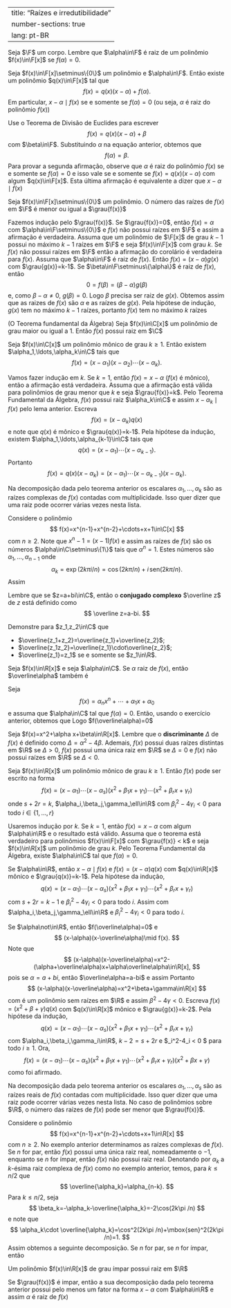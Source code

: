 
---
title: "Raízes e irredutibilidade"
number-sections: true
lang: pt-BR
---

Seja $\F$ um corpo. Lembre que $\alpha\in\F$ é raiz de um polinômio $f(x)\in\F[x]$ se $f(\alpha)=0$.

:::{#lem-}
Seja $f(x)\in\F[x]\setminus\{0\}$ um polinômio e $\alpha\in\F$. Então existe um polinômio $q(x)\in\F[x]$ tal que
$$
f(x)=q(x)(x-\alpha)+f(\alpha).
$$
Em particular, $x-\alpha\mid f(x)$ se e somente se $f(\alpha)=0$ (ou seja, $\alpha$ é raiz do polinômio $f(x)$)
:::


:::{.proof}
Use o Teorema de Divisão de Euclides para escrever
$$
f(x)=q(x)(x-\alpha)+\beta
$$
com $\beta\in\F$. Substituindo $\alpha$ na equação anterior, obtemos que
$$
f(\alpha)=\beta.
$$
Para provar a segunda afirmação, observe que $\alpha$ é raiz do polinômio $f(x)$ se e somente se $f(\alpha)=0$ e isso vale se e somente se $f(x)=q(x)(x-\alpha)$ com algum $q(x)\in\F[x]$. Esta última afirmação é equivalente a dizer que $x-\alpha\mid f(x)$
:::


:::{#cor-}
Seja $f(x)\in\F[x]\setminus\{0\}$ um polinômio. O número das raízes de $f(x)$ em $\F$ é menor ou igual a $\grau{f(x)}$
:::


:::{.proof}
Fazemos indução pelo $\grau{f(x)}$. Se $\grau{f(x)}=0$, então $f(x)=\alpha$ com $\alpha\in\F\setminus\{0\}$ e $f(x)$ não possui raízes em $\F$ e assim a afirmação é verdadeira. Assuma que um polinômio de $\F[x]$ de grau $k-1$ possui no máximo $k-1$ raízes em $\F$ e seja $f(x)\in\F[x]$ com grau $k$. Se $f(x)$ não possui raízes em $\F$ então a afirmação do corolário é verdadeira para $f(x)$. Assuma que $\alpha\in\F$ é raiz de $f(x)$. Então $f(x)=(x-\alpha)g(x)$ com $\grau{g(x)}=k-1$. Se $\beta\in\F\setminus\{\alpha\}$ é raiz de $f(x)$, então
$$
0=f(\beta)=(\beta-\alpha)g(\beta)
$$
e, como $\beta-\alpha\neq 0$, $g(\beta)=0$. Logo $\beta$ precisa ser raiz de $g(x)$. Obtemos assim que as raizes de $f(x)$ são $\alpha$ e as raízes de $g(x)$. Pela hipótese de indução, $g(x)$ tem no máximo $k-1$ raízes, portanto $f(x)$ tem no máximo $k$ raízes
:::


:::{#thm-}
 (O Teorema fundamental da Álgebra)
Seja $f(x)\in\C[x]$ um polinômio de grau maior ou igual a $1$. Então $f(x)$ possui raiz em $\C$
:::


:::{#thm-}
Seja $f(x)\in\C[x]$ um polinômio mônico de grau $k\geq 1$. Então existem $\alpha_1,\ldots,\alpha_k\in\C$ tais que
$$
f(x)=(x-\alpha_1)(x-\alpha_2)\cdots(x-\alpha_k).
$$
:::


:::{.proof}
Vamos fazer indução em $k$. Se $k=1$, então $f(x)=x-\alpha$ ($f(x)$ é mônico), então a afirmação está verdadeira. Assuma que a afirmação está válida para polinômios de grau menor que $k$ e seja $\grau{f(x)}=k$. Pelo Teorema Fundamental da Álgebra, $f(x)$ possui raiz $\alpha_k\in\C$ e assim $x-\alpha_k\mid f(x)$ pelo lema anterior. Escreva
$$
f(x)=(x-\alpha_k)q(x)
$$
e note que $q(x)$ é mônico e $\grau{q(x)}=k-1$. Pela hipótese da indução, existem $\alpha_1,\ldots,\alpha_{k-1}\in\C$ tais que
$$
q(x)=(x-\alpha_1)\cdots (x-\alpha_{k-1}).
$$
Portanto
$$
f(x)=q(x)(x-\alpha_k)=(x-\alpha_1)\cdots(x-\alpha_{k-1})(x-\alpha_k).
$$
:::

Na decomposição dada pelo teorema anterior os escalares $\alpha_1,\ldots,\alpha_k$ são as raízes complexas de $f(x)$ contadas com multiplicidade. Isso quer dizer que uma raiz pode ocorrer várias vezes nesta lista.

:::{#exm-}
Considere o polinômio
$$
f(x)=x^{n-1}+x^{n-2}+\cdots+x+1\in\C[x]
$$
com $n\geq 2$. Note que $x^n-1=(x-1)f(x)$ e assim as raízes de  $f(x)$ são os números $\alpha\in\C\setminus\{1\}$ tais que $\alpha^n=1$. Estes números são $\alpha_1,\ldots,\alpha_{n-1}$ onde
$$
\alpha_k=\exp(2k\pi i/n)=\cos(2k\pi/n)+i\,\mbox{sen}(2k\pi/n).
$$
Assim
\begin{align*}
f(x)&=x^{n-1}+x^{n-2}+\cdots+x+1\\
&=\prod_{k=1}^{n-1}(x-\alpha_k)\\
&=\prod_{k=1}^{n-1}(x-\exp(2k\pi i/n))\\
&=\prod_{k=1}^{n-1}(x-\cos(2k\pi/n)-i\,\mbox{sen}(2k\pi/n))
\end{align*}
:::

Lembre que se $z=a+bi\in\C$, então o **conjugado complexo** $\overline z$ de $z$ está definido como
$$
\overline z=a-bi.
$$

:::{#exr-}
Demonstre para $z_1,z_2\in\C$ que


-  $\overline{z_1+z_2}=\overline{z_1}+\overline{z_2}$;
-  $\overline{z_1z_2}=\overline{z_1}\cdot\overline{z_2}$;
-  $\overline{z_1}=z_1$ se e somente se $z_1\in\R$.

:::


:::{#lem-}
Seja $f(x)\in\R[x]$ e seja $\alpha\in\C$. Se $\alpha$ raiz de $f(x)$, então $\overline\alpha$ também é
:::


:::{.proof}
Seja
$$
f(x)=\alpha_nx^n+\cdots+\alpha_1x+\alpha_0
$$
e assuma que $\alpha\in\C$ tal que $f(\alpha)=0$. Então, usando o exercício anterior, obtemos que
\begin{align*}
0&=\overline 0=\overline{f(\alpha)}=\overline{\alpha_n\alpha^n+\cdots+\alpha_1\alpha+\alpha_0}\\&=
\alpha_n\overline \alpha^n+\cdots+\alpha_1\overline \alpha+\alpha_0.
\end{align*}
Logo $f(\overline\alpha)=0$
:::

Seja $f(x)=x^2+\alpha x+\beta\in\R[x]$. Lembre que o **discriminante** $\Delta$ de $f(x)$ é definido como $\Delta=\alpha^2-4\beta$. Ademais,  $f(x)$ possui duas raízes distintas em $\R$ se $\Delta >  0$, $f(x)$ possui uma única raiz em $\R$ se $\Delta=0$ e $f(x)$ não possui raízes em $\R$ se $\Delta < 0$.

:::{#thm-}
Seja $f(x)\in\R[x]$ um polinômio mônico de grau $k\geq 1$.  Então $f(x)$ pode ser escrito na forma
$$
f(x)=(x-\alpha_1)\cdots (x-\alpha_s)(x^2+\beta_1x+\gamma_1)\cdots (x^2+\beta_rx+\gamma_r)
$$
onde $s+2r=k$, $\alpha_i,\beta_j,\gamma_\ell\in\R$ com $\beta_i^2-4\gamma_i < 0$ para todo $i\in\{1,\ldots,r\}$
:::


:::{.proof}
Usaremos indução por $k$. Se $k=1$, então $f(x)=x-\alpha$ com algum $\alpha\in\R$ e o resultado está válido.
Assuma que o teorema está verdadeiro para polinômios $f(x)\in\F[x]$ com  $\grau{f(x)} < k$ e seja $f(x)\in\R[x]$ um polinômio de grau $k$. Pelo Teorema Fundamental da Álgebra, existe $\alpha\in\C$ tal que $f(\alpha)=0$.

Se $\alpha\in\R$, então $x-\alpha\mid f(x)$ e $f(x)=(x-\alpha)q(x)$ com $q(x)\in\R[x]$ mônico e $\grau{q(x)}=k-1$. Pela hipótese da indução,
$$
q(x)=(x-\alpha_1)\cdots (x-\alpha_s)(x^2+\beta_1x+\gamma_1)\cdots (x^2+\beta_rx+\gamma_r)
$$
com $s+2r=k-1$ e $\beta_i^2-4\gamma_i < 0$ para todo $i$.
Assim
\begin{align*}
f(x)&=(x-\alpha)q(x)\\&=(x-\alpha)(x-\alpha_1)\cdots(x-\alpha_s)(x^2+\beta_1x+\gamma_1)\cdots (x^2+\beta_rx+\gamma_r).
\end{align*}
com $\alpha_i,\beta_j,\gamma_\ell\in\R$ e $\beta_i^2-4\gamma_i < 0$ para todo $i$.

Se $\alpha\not\in\R$, então $f(\overline\alpha)=0$ e
$$
(x-\alpha)(x-\overline\alpha)\mid f(x).
$$
Note que
$$
(x-\alpha)(x-\overline\alpha)=x^2-(\alpha+\overline\alpha)x+\alpha\overline\alpha\in\R[x],
$$
pois se $\alpha=a+bi$, então $\overline\alpha=a-bi$ e assim
\begin{align*}
\alpha+\overline\alpha&=2a\in\R\\
\alpha\overline\alpha&=a^2+b^2\in\R.
\end{align*}
Portanto
$$
(x-\alpha)(x-\overline\alpha)=x^2+\beta+\gamma\in\R[x]
$$
com
\begin{align*}
\beta&=-\alpha-\overline{\alpha}=-2a; \\
\gamma&=\alpha\cdot\overline{\alpha}=a^2+b^2
\end{align*}
é um polinômio sem raízes em $\R$ e assim $\beta^2-4\gamma < 0$.
Escreva $f(x)=(x^2+\beta+\gamma)q(x)$ com $q(x)\in\R[x]$ mônico e $\grau{g(x)}=k-2$. Pela hipótese da indução,
$$
q(x)=(x-\alpha_1)\cdots (x-\alpha_s)(x^2+\beta_1x+\gamma_1)\cdots (x^2+\beta_rx+\gamma_r)
$$
com $\alpha_i,\beta_i,\gamma_i\in\R$, $k-2=s+2r$ e $\beta_i^2-4\gamma_i < 0 $ para todo $i\geq 1$. Ora,
$$
f(x)=(x-\alpha_1)\cdots (x-\alpha_s)(x^2+\beta_1x+\gamma_1)\cdots (x^2+\beta_rx+\gamma_r)(x^2+\beta x+\gamma)
$$
como foi afirmado.

:::

Na decomposição dada pelo teorema anterior os escalares $\alpha_1,\ldots,\alpha_s$ são as raízes reais de $f(x)$ contadas com multiplicidade. Isso quer dizer que uma raiz pode ocorrer várias vezes nesta lista. No caso de polinômios sobre $\R$, o número das raízes de $f(x)$ pode ser menor que $\grau{f(x)}$.

:::{#exm-}
Considere o polinômio
$$
f(x)=x^{n-1}+x^{n-2}+\cdots+x+1\in\R[x]
$$
com $n\geq 2$. No exemplo anterior determinamos as raízes complexas de $f(x)$. Se $n$ for par, então $f(x)$ possui uma única raiz real, nomeadamente o $-1$, enquanto se $n$ for ímpar, então $f(x)$ não possui raiz real. Denotando por $\alpha_k$ a $k$-ésima raiz complexa de $f(x)$ como no exemplo anterior, temos, para $k\leq n/2$ que
$$
\overline{\alpha_k}=\alpha_{n-k}.
$$
Para $k\leq n/2$, seja
$$
\beta_k=-\alpha_k-\overline{\alpha_k}=-2\cos(2k\pi /n)
$$
e note que
$$
\alpha_k\cdot \overline{\alpha_k}=\cos^2(2k\pi /n)+\mbox{sen}^2(2k\pi /n)=1.
$$
Assim obtemos a seguinte decomposição. Se $n$ for par,
\begin{align*}
f(x)&=(x+1)\prod_{k=1}^{(n-2)/2}(x^2+\beta_kx+1)\\&=(x+1)\prod_{i=1}^{(n-2)/2}(x^2-2\cos(2k\pi/n)x+1);
\end{align*}
se $n$ for ímpar, então
\begin{align*}
f(x)&=\prod_{k=1}^{(n-1)/2}(x^2+\beta_kx+1)\\&=\prod_{i=1}^{(n-1)/2}(x^2-2\cos(2k\pi/n)x+1).
\end{align*}
:::


:::{#cor-}
Um polinômio $f(x)\in\R[x]$ de grau ímpar possui raiz em $\R$
:::


:::{.proof}
Se $\grau{f(x)}$ é impar, então a sua decomposição dada pelo teorema anterior possui pelo menos um fator na forma $x-\alpha$ com $\alpha\in\R$ e assim $\alpha$ é raiz de $f(x)$
:::

